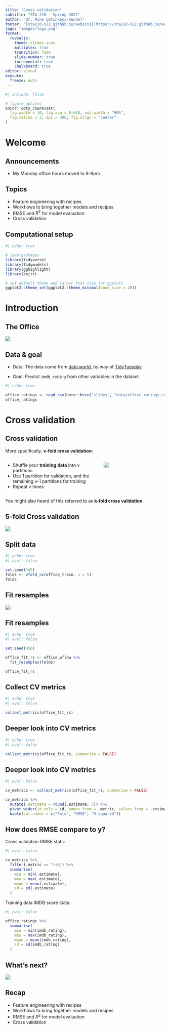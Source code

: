 ```yaml
---
title: "Cross validation"
subtitle: "STA 210 - Spring 2022"
author: "Dr. Mine Çetinkaya-Rundel"
footer: "[sta210-s22.github.io/website](https://sta210-s22.github.io/website/)"
logo: "images/logo.png"
format: 
  revealjs:
    theme: slides.scss
    multiplex: true
    transition: fade
    slide-number: true
    incremental: true 
    chalkboard: true
editor: visual
execute:
  freeze: auto
---
```


```r
#| include: false

# figure options
knitr::opts_chunk$set(
  fig.width = 10, fig.asp = 0.618, out.width = "90%",
  fig.retina = 3, dpi = 300, fig.align = "center"
)
```

# Welcome

## Announcements

::: nonincremental
-   My Monday office hours moved to 8-9pm
:::

## Topics

::: nonincremental
-   Feature engineering with recipes
-   Workflows to bring together models and recipes
-   RMSE and $R^2$ for model evaluation
-   Cross validation
:::

## Computational setup

```r
#| echo: true

# load packages
library(tidyverse)
library(tidymodels)
library(gghighlight)
library(knitr)

# set default theme and larger font size for ggplot2
ggplot2::theme_set(ggplot2::theme_minimal(base_size = 20))
```

# Introduction

## The Office

![](images/lec-13/the-office.jpeg)

## Data & goal

-   Data: The data come from [data.world](https://data.world/anujjain7/the-office-imdb-ratings-dataset), by way of [TidyTuesday](https://github.com/rfordatascience/tidytuesday/blob/master/data/2020/2020-03-17/readme.md)

-   Goal: Predict `imdb_rating` from other variables in the dataset

```r
#| echo: true

office_ratings <- read_csv(here::here("slides", "data/office_ratings.csv"))
office_ratings
```

# Cross validation

## Cross validation

More specifically, **v-fold cross validation**:

::: columns
::: {.column width="60%"}
::: nonincremental
-   Shuffle your **training** **data** into v partitions
-   Use 1 partition for validation, and the remaining v-1 partitions for training
-   Repeat v times
:::
:::

::: {.column width="40%"}
![](images/lec-13/cross-validation.png)
:::
:::

::: callout-note
You might also heard of this referred to as **k-fold cross validation**.
:::

## 5-fold Cross validation

![](images/lec-13/cross-validation.png)

## Split data

```r
#| echo: true
#| eval: false

set.seed(345)
folds <- vfold_cv(office_train, v = 5)
folds
```

## Fit resamples

![](images/lec-13/cross-validation-animated.gif)

## Fit resamples

```r
#| echo: true
#| eval: false

set.seed(456)

office_fit_rs <- office_wflow %>%
  fit_resamples(folds)

office_fit_rs
```

## Collect CV metrics

```r
#| echo: true
#| eval: false

collect_metrics(office_fit_rs)
```

## Deeper look into CV metrics

```r
#| echo: true
#| eval: false

collect_metrics(office_fit_rs, summarize = FALSE)
```

## Deeper look into CV metrics

```r
#| eval: false

cv_metrics <- collect_metrics(office_fit_rs, summarize = FALSE) 

cv_metrics %>%
  mutate(.estimate = round(.estimate, 3)) %>%
  pivot_wider(id_cols = id, names_from = .metric, values_from = .estimate) %>%
  kable(col.names = c("Fold", "RMSE", "R-squared"))
```

## How does RMSE compare to y?

Cross validation RMSE stats:

```r
#| eval: false

cv_metrics %>%
  filter(.metric == "rsq") %>%
  summarise(
    min = min(.estimate),
    max = max(.estimate),
    mean = mean(.estimate),
    sd = sd(.estimate)
  )
```

Training data IMDB score stats:

```r
#| eval: false

office_ratings %>%
  summarise(
    min = min(imdb_rating),
    max = max(imdb_rating),
    mean = mean(imdb_rating),
    sd = sd(imdb_rating)
  )
```

## What's next?

![](images/lec-13/post-cv-testing.png)

## Recap

::: nonincremental
-   Feature engineering with recipes
-   Workflows to bring together models and recipes
-   RMSE and $R^2$ for model evaluation
-   Cross validation
:::
